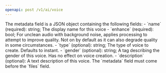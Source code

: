 ```yaml
---
openapi: post /v1/ai/voice
---
```

<Note>
The metadata field is a JSON object containing the following fields:
- `name` (required): string; The display name for this voice 
- `enhance` (required): bool; For unclean audio with background noise, applies processing to attempt to improve quality. Not on by default as it can also degrade quality in some circumstances. 
- `type` (optional): string; The type of voice to create. Defaults to instant. 
- `gender` (optional): string; A tag describing the gender of this voice. Has no effect on voice creation. 
- `description` (optional): A text description of this voice.
</Note>

<Warning>
The `metadata` field must come before the `files` field.
</Warning>
